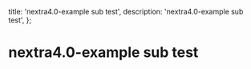   title: 'nextra4.0-example sub test',
  description: 'nextra4.0-example sub test',
};

# nextra4.0-example sub test


